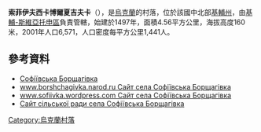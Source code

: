 {{coord|50|24|41|N|30|22|9|E|scale:30000|display=title}}

'''索菲伊夫西卡博爾夏吉夫卡'''（{{lang-uk|Софіївська Борщагівка}}），是[[烏克蘭|烏克蘭]]的村落，位於該國中北部[[基輔州|基輔州]]，由[[基輔-斯維亞托申區|基輔-斯維亞托申區]]負責管轄，始建於1497年，面積4.56平方公里，海拔高度160米，2001年人口6,571，人口密度每平方公里1,441人。

==參考資料==
* [http://gska2.rada.gov.ua/pls/z7502/A005?rdat1=03.02.2009&rf7571=15971 Софіївська Борщагівка]{{dead link|date=2018年4月 |bot=InternetArchiveBot |fix-attempted=yes }}
* [http://www.borshchagivka.narod.ru www.borshchagivka.narod.ru Сайт села Софіївська Борщагівка] {{Wayback|url=http://www.borshchagivka.narod.ru/ |date=20201028085133 }}
* [http://www.sofiivka.wordpress.com www.sofiivka.wordpress.com Сайт села Софіївська Борщагівка] {{Wayback|url=http://www.sofiivka.wordpress.com/ |date=20181130084359 }}
* [http://www.sb-rada.gov.ua/ Сайт сільської ради села Софіївська Борщагівка] {{Wayback|url=http://www.sb-rada.gov.ua/ |date=20201024165837 }}

{{Ukraine-geo-stub}}
[[Category:烏克蘭村落|Category:烏克蘭村落]]